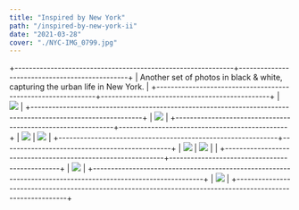 ```yaml
---
title: "Inspired by New York"
path: "/inspired-by-new-york-ii"
date: "2021-03-28"
cover: "./NYC-IMG_0799.jpg"
---
```




+-------------------------------------------------------------+-----------------------------------------------+
| Another set of photos in black & white, capturing the urban life in New York.                               |
+-------------------------------------------------------------+-----------------------------------------------+
| ![](./NYC-IMG_0740.jpg)                                                                                     |
+-------------------------------------------------------------------------------------------------------------+
| ![](./NYC-IMG_0799.jpg)                                                                                     |
+-------------------------------------------------------------+-----------------------------------------------+
| ![](./NYC-IMG_1930.jpg)                                     | ![](./NYC-IMG_1975.jpg)                       |
+-------------------------------------------------------------+-----------------------------------------------+
| ![](./NYC-IMG_1988.jpg)                                     | ![](./NYC-IMG_0176.jpg)                       |                                                                          |
+-------------------------------------------------------------+-----------------------------------------------+
| ![](./NYC-IMG_2017.jpg)                                                                                     |
+-------------------------------------------------------------------------------------------------------------+ 
| ![](./NYC-IMG_0417.jpg)                                                                                     |
+-------------------------------------------------------------------------------------------------------------+                